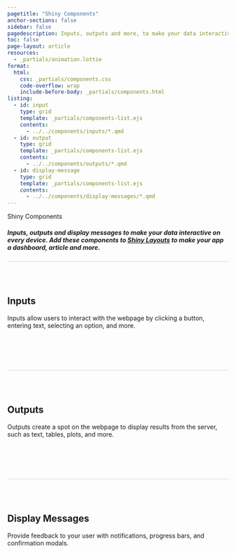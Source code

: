 ```yaml
---
pagetitle: "Shiny Components"
anchor-sections: false
sidebar: false
pagedescription: Inputs, outputs and more, to make your data interactive on every device.
toc: false
page-layout: article
resources:
  - _partials/animation.lottie
format:
  html:
    css: _partials/components.css
    code-overflow: wrap
    include-before-body: _partials/components.html
listing: 
  - id: input
    type: grid
    template: _partials/components-list.ejs
    contents: 
      - ../../components/inputs/*.qmd
  - id: output
    type: grid
    template: _partials/components-list.ejs
    contents: 
      - ../../components/outputs/*.qmd
  - id: display-message
    type: grid
    template: _partials/components-list.ejs
    contents: 
      - ../../components/display-messages/*.qmd
---
```


:::::{.column-screen-inset .mx-auto style="max-width: 1300px;"}

::::{.grid .hero-area .my-md-0 .my-5}
::::{.g-col-md-7 .g-col-12 .pe-0 .pe-md-5 .my-auto}

:::{.display-3 .fw-bold}
Shiny Components
:::

##### Inputs, outputs and display messages to make your data interactive on every device. Add these components to [Shiny Layouts](https://shiny.posit.co/py/docs/ui-page-layouts.html) to make your app a dashboard, article and more.

::::

::::{.g-col-md-5 .g-col-10 .g-start-4 .components-hero-img-container}

<div class="ps-4 pt-5 components-hero-img" >
<script src="https://unpkg.com/@dotlottie/player-component@latest/dist/dotlottie-player.mjs" type="module"></script> 
<dotlottie-player src="_partials/animation.lottie" background="transparent" speed="1" style="width: 100%; height: auto;" autoplay></dotlottie-player>
</div>

::::

::::
:::::
:::::{.column-screen-inset .mx-auto style="max-width: 1300px;"}

::: {.grid style="border-top: 1px solid #CDD4DA;padding-top:3rem;padding-bottom:5rem;" #inputs}

::: {.g-col-xl-3 .g-col-12}
::: {.sticky-xl-top .pt-4}

<h2 class="mt-4"> <i class="bi bi-sliders indigo"></i> Inputs </h2>

Inputs allow users to interact with the webpage by clicking a button, entering text, selecting an option, and more.

:::
:::
<div class="g-col-xl-9 g-col-12 pt-3 pt-xl-5 ps-0 ps-xl-5 ms-0 ms-xl-4">

::: {#input .grid}

:::

</div>
:::

::: {.grid style="border-top: 1px solid #CDD4DA;padding-top:3rem;padding-bottom:5rem;margin-top: -1px;" #outputs}

::: {.g-col-xl-3 .g-col-12}
::: {.sticky-xl-top .pt-4}

<h2 class="mt-4"> <i class="bi bi-bar-chart-line-fill indigo"></i> Outputs </h2>

Outputs create a spot on the webpage to display results from the server, such as text, tables, plots, and more.

:::
:::
<div class="g-col-xl-9 g-col-12 pt-3 pt-xl-5 ps-0 ps-xl-5 ms-0 ms-xl-4">

::: {#output .grid}

:::

</div>
:::

::: {.grid style="border-top: 1px solid #CDD4DA;padding-top:3rem;padding-bottom:5rem;margin-top: -1px;" #display-messages}

::: {.g-col-xl-3 .g-col-12}
::: {.sticky-xl-top .pt-4}

<h2 class="mt-4"> <i class="bi bi-chat-dots-fill indigo"></i> Display Messages </h2>

Provide feedback to your user with notifications, progress bars, and confirmation modals.

:::
:::

<div class="g-col-xl-9 g-col-12 pt-3 pt-xl-5 ps-0 ps-xl-5 ms-0 ms-xl-4">

::: {#display-message .grid}

:::

</div>
:::

:::::

<style>
#quarto-content>* {
  padding-top: 0px;
  margin-top: 0px;
}
</style>